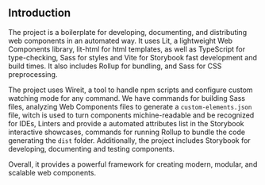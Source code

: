 
<Meta title="The project/Introduction" />

## Introduction

The project is a boilerplate for developing, documenting, and distributing web components in an automated way.
It uses Lit, a lightweight Web Components library, lit-html for html templates, as well as TypeScript for type-checking, Sass for styles and
Vite for Storybook fast development and build times. It also includes Rollup for bundling, and Sass for CSS preprocessing.

The project uses Wireit, a tool to handle npm scripts and configure custom watching mode for any command.
We have commands for building Sass files, analyzing Web Components files to generate a `custom-elements.json` file, 
witch is used to turn components michine-readable and be recognized for IDEs, Linters and provide a automated attributes 
list in the Storybook interactive showcases, commands for running Rollup to bundle the code generating the `dist` folder. Additionally, 
the project includes Storybook for developing, documenting and testing components.

Overall, it provides a powerful framework for creating modern, modular, and scalable web components.